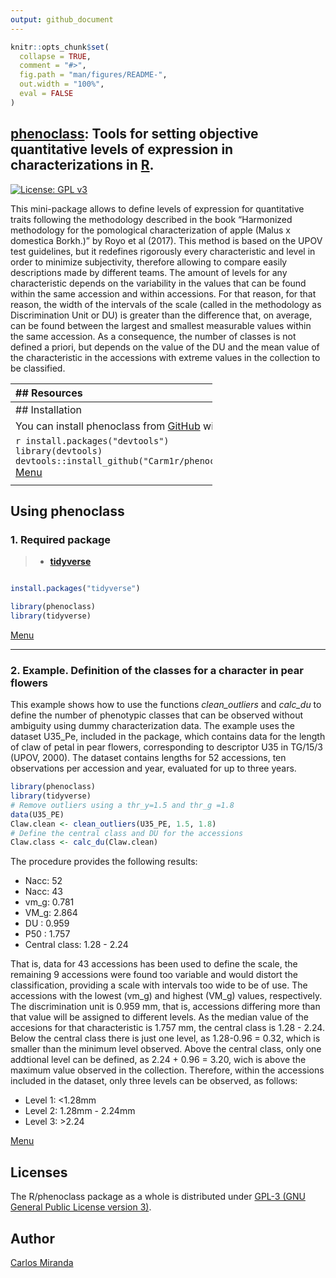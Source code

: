 ```yaml
---
output: github_document
---
```


<!-- README.md is generated from README.Rmd. Please edit that file -->

```r
knitr::opts_chunk$set(
  collapse = TRUE,
  comment = "#>",
  fig.path = "man/figures/README-",
  out.width = "100%",
  eval = FALSE
)
```

## [phenoclass](https://github.com/Carm1r/phenoclass): Tools for setting objective quantitative levels of expression in characterizations in [R](https://www.r-project.org).

[![License: GPL v3](https://img.shields.io/badge/License-GPLv3-blue.svg)](https://www.gnu.org/licenses/gpl-3.0)

This mini-package allows to define levels of expression for quantitative traits following the methodology
described in the book "Harmonized methodology for the pomological characterization of apple (Malus x 
domestica Borkh.)" by Royo et al (2017). This method is based on the UPOV test guidelines, but it redefines 
rigorously every characteristic and level in order to minimize subjectivity, therefore allowing to compare 
easily descriptions made by different teams. The amount of levels for any characteristic depends on the 
variability in the values that can be found within the same accession and within accessions. For that reason,
for that reason, the width of the intervals of the scale (called in the methodology as Discrimination Unit or 
DU) is greater than the difference that, on average, can be found between the largest and smallest measurable 
values within the same accession. As a consequence, the number of classes is not defined a priori, but depends
on the value of the DU and the mean value of the characteristic in the accessions with extreme values in the 
collection to be classified.

<div id="menu" />

---------------------------------------------
## Resources

* [Installation](#Instal)
* [1. Required package](#P1)
* [2. Example: Estimate the phenology of a peach cultivar](#P2)

<div id="Instal" />

---------------------------------------------
## Installation

You can install phenoclass from [GitHub](https://github.com/) with:

``` r
install.packages("devtools")
library(devtools)
devtools::install_github("Carm1r/phenoclass")
```
[Menu](#menu)

<div id="P1" />

---------------------------------------------
## Using phenoclass

### 1. Required package

> * **[tidyverse](https://CRAN.R-project.org/package=tidyverse)** 


```r

install.packages("tidyverse")

library(phenoclass)
library(tidyverse)


```
[Menu](#menu)

<div id="P2" />

---------------------------------------------
### 2. Example. Definition of the classes for a character in pear flowers

This example shows how to use the functions *clean_outliers* and *calc_du* to define the 
number of phenotypic classes that can be observed without ambiguity using dummy characterization
data. The example uses the dataset U35_Pe, included in the package, which contains data for the 
length of claw of petal in pear flowers, corresponding to descriptor U35 in TG/15/3 (UPOV, 2000). 
The dataset contains lengths for 52 accessions, ten observations per accession and year, 
evaluated for up to three years.

```r
library(phenoclass)
library(tidyverse)
# Remove outliers using a thr_y=1.5 and thr_g =1.8
data(U35_PE)
Claw.clean <- clean_outliers(U35_PE, 1.5, 1.8)
# Define the central class and DU for the accessions
Claw.class <- calc_du(Claw.clean)

```

The procedure provides the following results:

* Nacc: 52
* Nacc: 43
* vm_g: 0.781
* VM_g: 2.864
* DU  : 0.959
* P50 : 1.757
* Central class: 1.28 - 2.24

That is, data for 43 accessions has been used to define the scale, the remaining 9 accessions were
found too variable and would distort the classification, providing a scale with intervals too wide
to be of use.
The accessions with the lowest (vm_g) and highest (VM_g) values, respectively.
The discrimination unit is 0.959 mm, that is, accessions differing more than that value will be 
assigned to different levels. As the median value of the accesions for that characteristic is 1.757 mm,
the central class is 1.28 - 2.24. Below the central class there is just one level, as 1.28-0.96 = 0.32, 
which is smaller than the minimum level observed. Above the central class, only one addtional level can 
be defined, as 2.24 + 0.96 = 3.20, wich is above the maximum value observed in the collection. Therefore,
within the accessions included in the dataset, only three levels can be observed, as follows:

* Level 1: <1.28mm
* Level 2: 1.28mm - 2.24mm
* Level 3: >2.24

[Menu](#menu)

## Licenses

The R/phenoclass package as a whole is distributed under [GPL-3 (GNU General Public License version 3)](https://www.gnu.org/licenses/gpl-3.0).

## Author

[Carlos Miranda](https://github.com/Carm1r)

